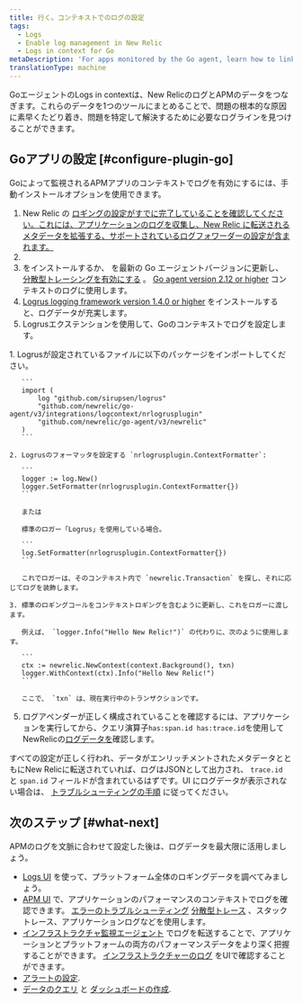 ```yaml
---
title: 行く。コンテキストでのログの設定
tags:
  - Logs
  - Enable log management in New Relic
  - Logs in context for Go
metaDescription: 'For apps monitored by the Go agent, learn how to link log data with related data across the rest of the New Relic platform.'
translationType: machine
---
```


GoエージェントのLogs in contextは、New RelicのログとAPMのデータをつなぎます。これらのデータを1つのツールにまとめることで、問題の根本的な原因に素早くたどり着き、問題を特定して解決するために必要なログラインを見つけることができます。

## Goアプリの設定 [#configure-plugin-go]

Goによって監視されるAPMアプリのコンテキストでログを有効にするには、手動インストールオプションを使用できます。

1. New Relic の [ロギングの設定がすでに完了していることを確認してください。これには、アプリケーションのログを収集し、New Relic に転送されるメタデータを拡張する、サポートされているログフォワーダーの設定が含まれます。](/docs/logs/enable-log-management-new-relic/enable-log-monitoring-new-relic/enable-log-management-new-relic/)
2. [](/docs/logs/enable-log-management-new-relic/enable-log-monitoring-new-relic/enable-log-management-new-relic/)
3. [](/docs/logs/enable-log-management-new-relic/enable-log-monitoring-new-relic/enable-log-management-new-relic/)[](/docs/agents/go-agent/installation/install-new-relic-go/)をインストールするか、 [](/docs/agents/go-agent/installation/update-go-agent/)を最新の Go エージェントバージョンに更新し、 [分散型トレーシングを有効にする](/docs/distributed-tracing/enable-configure/quick-start/) 。 [Go agent version 2.12 or higher](/docs/release-notes/agent-release-notes/go-release-notes/) コンテキストのログに使用します。
4. [Logrus logging framework version 1.4.0 or higher](https://github.com/sirupsen/logrus) をインストールすると、ログデータが充実します。
5. Logrusエクステンションを使用して、Goのコンテキストでログを設定します。

<CollapserGroup>
  <Collapser
    id="go-logrus"
    title="Logrusで構成する"
  >
    1. Logrusが設定されているファイルに以下のパッケージをインポートしてください。

       ```
       import (
           log "github.com/sirupsen/logrus"
           "github.com/newrelic/go-agent/v3/integrations/logcontext/nrlogrusplugin"
           "github.com/newrelic/go-agent/v3/newrelic"
       )
       ```

    2. Logrusのフォーマッタを設定する `nrlogrusplugin.ContextFormatter`:

       ```
       logger := log.New()
       logger.SetFormatter(nrlogrusplugin.ContextFormatter{})
       ```

       または

       標準のロガー「Logrus」を使用している場合。

       ```
       log.SetFormatter(nrlogrusplugin.ContextFormatter{})
       ```

       これでロガーは、そのコンテキスト内で `newrelic.Transaction` を探し、それに応じてログを装飾します。

    3. 標準のロギングコールをコンテキストロギングを含むように更新し、これをロガーに渡します。

       例えば、 `logger.Info("Hello New Relic!")` の代わりに、次のように使用します。

       ```
       ctx := newrelic.NewContext(context.Background(), txn)
       logger.WithContext(ctx).Info("Hello New Relic!")
       ```

       ここで、 `txn` は、現在実行中のトランザクションです。
  </Collapser>
</CollapserGroup>

5. ログアペンダーが正しく構成されていることを確認するには、アプリケーションを実行してから、クエリ演算子`has:span.id has:trace.id`を使用してNewRelicの[ログデータを](/docs/logs/log-management/ui-data/use-logs-ui/)確認します。

すべての設定が正しく行われ、データがエンリッチメントされたメタデータとともにNew Relicに転送されていれば、ログはJSONとして出力され、 `trace.id` と `span.id` フィールドが含まれているはずです。UI にログデータが表示されない場合は、 [トラブルシューティングの手順](/docs/logs/log-management/troubleshooting/no-log-data-appears-ui/) に従ってください。

## 次のステップ [#what-next]

APMのログを文脈に合わせて設定した後は、ログデータを最大限に活用しましょう。

* [Logs UI](/docs/logs/log-management/ui-data/use-logs-ui/) を使って、プラットフォーム全体のロギングデータを調べてみましょう。
* [APM UI](/docs/logs/log-management/ui-data/use-logs-ui/#links) で、アプリケーションのパフォーマンスのコンテキストでログを確認できます。 [エラーのトラブルシューティング](/docs/apm/apm-ui-pages/error-analytics/errors-page-find-fix-verify-problems/) [分散型トレース](/docs/apm/distributed-tracing/ui-data/understand-use-distributed-tracing-data) 、スタックトレース、アプリケーションログなどを使用します。
* [インフラストラクチャ監視エージェント](/docs/logs/enable-log-management-new-relic/enable-log-monitoring-new-relic/forward-your-logs-using-infrastructure-agent/) でログを転送することで、アプリケーションとプラットフォームの両方のパフォーマンスデータをより深く把握することができます。 [インフラストラクチャーのログ](/docs/logs/log-management/ui-data/use-logs-ui/#links) をUIで確認することができます。
* [アラートの設定](/docs/alerts-applied-intelligence/new-relic-alerts/alert-conditions/create-alert-conditions/).
* [データのクエリ](/docs/query-your-data/explore-query-data/get-started/introduction-querying-new-relic-data/) と [ダッシュボードの作成](/docs/query-your-data/explore-query-data/dashboards/introduction-dashboards/).